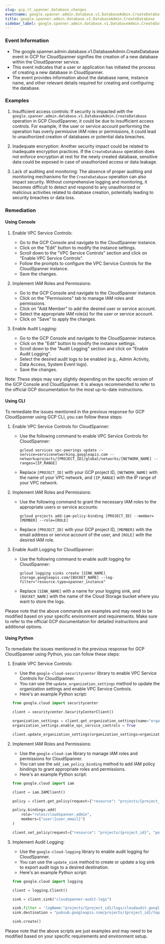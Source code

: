```yaml
--- 
slug: gcp_rt_spanner_database_changes
eventname: google.spanner.admin.database.v1.DatabaseAdmin.CreateDatabase
title: google.spanner.admin.database.v1.DatabaseAdmin.CreateDatabase
sidebar_label: google.spanner.admin.database.v1.DatabaseAdmin.CreateDatabase
---
```

                       
### Event Information

- The google.spanner.admin.database.v1.DatabaseAdmin.CreateDatabase event in GCP for CloudSpanner signifies the creation of a new database within the CloudSpanner service.
- This event indicates that a user or application has initiated the process of creating a new database in CloudSpanner.
- The event provides information about the database name, instance name, and other relevant details required for creating and configuring the database.


### Examples

1. Insufficient access controls: If security is impacted with the `google.spanner.admin.database.v1.DatabaseAdmin.CreateDatabase` operation in GCP CloudSpanner, it could be due to insufficient access controls. For example, if the user or service account performing the operation has overly permissive IAM roles or permissions, it could lead to unauthorized creation of databases or potential data breaches.

2. Inadequate encryption: Another security impact could be related to inadequate encryption practices. If the `CreateDatabase` operation does not enforce encryption at rest for the newly created database, sensitive data could be exposed in case of unauthorized access or data leakage.

3. Lack of auditing and monitoring: The absence of proper auditing and monitoring mechanisms for the `CreateDatabase` operation can also impact security. Without comprehensive logging and monitoring, it becomes difficult to detect and respond to any unauthorized or malicious activities related to database creation, potentially leading to security breaches or data loss.

### Remediation

#### Using Console

1. Enable VPC Service Controls:
   - Go to the GCP Console and navigate to the CloudSpanner instance.
   - Click on the "Edit" button to modify the instance settings.
   - Scroll down to the "VPC Service Controls" section and click on "Enable VPC Service Controls".
   - Follow the prompts to configure the VPC Service Controls for the CloudSpanner instance.
   - Save the changes.

2. Implement IAM Roles and Permissions:
   - Go to the GCP Console and navigate to the CloudSpanner instance.
   - Click on the "Permissions" tab to manage IAM roles and permissions.
   - Click on "Add Member" to add the desired user or service account.
   - Select the appropriate IAM role(s) for the user or service account.
   - Click on "Save" to apply the changes.

3. Enable Audit Logging:
   - Go to the GCP Console and navigate to the CloudSpanner instance.
   - Click on the "Edit" button to modify the instance settings.
   - Scroll down to the "Audit Logging" section and click on "Enable Audit Logging".
   - Select the desired audit logs to be enabled (e.g., Admin Activity, Data Access, System Event logs).
   - Save the changes.

Note: These steps may vary slightly depending on the specific version of the GCP Console and CloudSpanner. It is always recommended to refer to the official GCP documentation for the most up-to-date instructions.

#### Using CLI

To remediate the issues mentioned in the previous response for GCP CloudSpanner using GCP CLI, you can follow these steps:

1. Enable VPC Service Controls for CloudSpanner:
   - Use the following command to enable VPC Service Controls for CloudSpanner:
     ```
     gcloud services vpc-peerings update --service=servicenetworking.googleapis.com --network=projects/[PROJECT_ID]/global/networks/[NETWORK_NAME] --ranges=[IP_RANGE]
     ```
   - Replace `[PROJECT_ID]` with your GCP project ID, `[NETWORK_NAME]` with the name of your VPC network, and `[IP_RANGE]` with the IP range of your VPC network.

2. Implement IAM Roles and Permissions:
   - Use the following command to grant the necessary IAM roles to the appropriate users or service accounts:
     ```
     gcloud projects add-iam-policy-binding [PROJECT_ID] --member=[MEMBER] --role=[ROLE]
     ```
   - Replace `[PROJECT_ID]` with your GCP project ID, `[MEMBER]` with the email address or service account of the user, and `[ROLE]` with the desired IAM role.

3. Enable Audit Logging for CloudSpanner:
   - Use the following command to enable audit logging for CloudSpanner:
     ```
     gcloud logging sinks create [SINK_NAME] storage.googleapis.com/[BUCKET_NAME] --log-filter="resource.type=spanner_instance"
     ```
   - Replace `[SINK_NAME]` with a name for your logging sink, and `[BUCKET_NAME]` with the name of the Cloud Storage bucket where you want to store the logs.

Please note that the above commands are examples and may need to be modified based on your specific environment and requirements. Make sure to refer to the official GCP documentation for detailed instructions and additional options.

#### Using Python

To remediate the issues mentioned in the previous response for GCP CloudSpanner using Python, you can follow these steps:

1. Enable VPC Service Controls:
   - Use the `google-cloud-securitycenter` library to enable VPC Service Controls for CloudSpanner.
   - You can use the `update_organization_settings` method to update the organization settings and enable VPC Service Controls.
   - Here's an example Python script:

   ```python
   from google.cloud import securitycenter

   client = securitycenter.SecurityCenterClient()

   organization_settings = client.get_organization_settings(name="organizations/{organization_id}")
   organization_settings.enable_vpc_service_controls = True

   client.update_organization_settings(organization_settings=organization_settings)
   ```

2. Implement IAM Roles and Permissions:
   - Use the `google-cloud-iam` library to manage IAM roles and permissions for CloudSpanner.
   - You can use the `add_iam_policy_binding` method to add IAM policy bindings to grant appropriate roles and permissions.
   - Here's an example Python script:

   ```python
   from google.cloud import iam

   client = iam.IAMClient()

   policy = client.get_policy(request={"resource": "projects/{project_id}"})

   policy.bindings.add(
       role="roles/cloudspanner.admin",
       members=["user:{user_email}"]
   )

   client.set_policy(request={"resource": "projects/{project_id}", "policy": policy})
   ```

3. Implement Audit Logging:
   - Use the `google-cloud-logging` library to enable audit logging for CloudSpanner.
   - You can use the `update_sink` method to create or update a log sink to export audit logs to a desired destination.
   - Here's an example Python script:

   ```python
   from google.cloud import logging

   client = logging.Client()

   sink = client.sink("cloudspanner-audit-logs")

   sink.filter = 'logName:"projects/{project_id}/logs/cloudaudit.googleapis.com%2Factivity"'
   sink.destination = "pubsub.googleapis.com/projects/{project_id}/topics/{topic_id}"

   sink.create()
   ```

Please note that the above scripts are just examples and may need to be modified based on your specific requirements and environment setup.


 